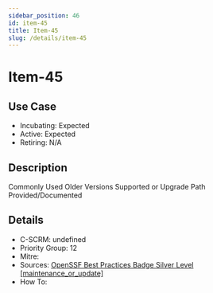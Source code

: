 ```yaml
---
sidebar_position: 46
id: item-45
title: Item-45
slug: /details/item-45
---
```


# Item-45

## Use Case

- Incubating: Expected
- Active: Expected
- Retiring: N/A

## Description

Commonly Used Older Versions Supported or Upgrade Path Provided/Documented

## Details

- C-SCRM: undefined
- Priority Group: 12
- Mitre: 
- Sources: [OpenSSF Best Practices Badge Silver Level [maintenance_or_update]](https://www.bestpractices.dev/en/criteria?details=true&rationale=true#1.maintenance_or_update)
- How To: 

